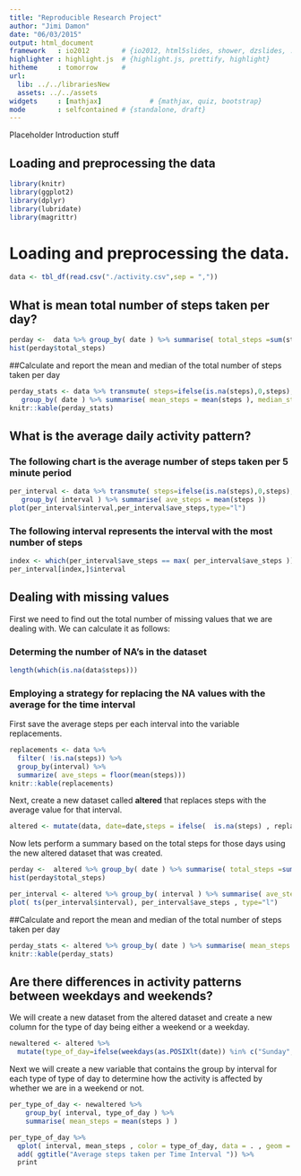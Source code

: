 ```yaml
---
title: "Reproducible Research Project"
author: "Jimi Damon"
date: "06/03/2015"
output: html_document
framework   : io2012        # {io2012, html5slides, shower, dzslides, ...}
highlighter : highlight.js  # {highlight.js, prettify, highlight}
hitheme     : tomorrow      # 
url:
  lib: ../../librariesNew
  assets: ../../assets
widgets     : [mathjax]            # {mathjax, quiz, bootstrap}
mode        : selfcontained # {standalone, draft}
---
```


Placeholder Introduction stuff

## Loading and preprocessing the data

```r
library(knitr)
library(ggplot2)
library(dplyr)
library(lubridate)
library(magrittr)
```

# Loading and preprocessing the data.

```r
data <- tbl_df(read.csv("./activity.csv",sep = ","))
```


## What is mean total number of steps taken per day?

```r
perday <-  data %>% group_by( date ) %>% summarise( total_steps =sum(steps,na.rm=T ))
hist(perday$total_steps)
```


##Calculate and report the mean and median of the total number of steps taken per day
```r
perday_stats <- data %>% transmute( steps=ifelse(is.na(steps),0,steps), date=date,interval=interval) %>%
   group_by( date ) %>% summarise( mean_steps = mean(steps ), median_steps = median(steps)) 
knitr::kable(perday_stats)
```

## What is the average daily activity pattern?

### The following chart is the average number of steps taken per 5 minute period
```r
per_interval <- data %>% transmute( steps=ifelse(is.na(steps),0,steps), date=date,interval=interval) %>% 
   group_by( interval ) %>% summarise( ave_steps = mean(steps ))
plot(per_interval$interval,per_interval$ave_steps,type="l")
```

### The following interval represents the interval with the most number of steps
```r
index <- which(per_interval$ave_steps == max( per_interval$ave_steps ))
per_interval[index,]$interval
```

## Dealing with missing values

First we need to find out the total number of missing values that we are dealing with. We can calculate it as follows:

### Determing the number of NA's in the dataset
```r
length(which(is.na(data$steps)))
```

### Employing a strategy for replacing the NA values with the average for the time interval

First save the average steps per each interval into the variable replacements.
```r
replacements <- data %>%
  filter( !is.na(steps)) %>% 
  group_by(interval) %>% 
  summarize( ave_steps = floor(mean(steps)))
knitr::kable(replacements)
```

Next, create a new dataset called **altered** that replaces steps with the average value for that
interval. 
```r
altered <- mutate(data, date=date,steps = ifelse(  is.na(steps) , replacements[which( interval == replacements$interval )]$ave_steps, steps))
```

Now lets perform a summary based on the total steps for those days using the new altered dataset that was created.
```r
perday <-  altered %>% group_by( date ) %>% summarise( total_steps =sum(steps ))
hist(perday$total_steps)
```

```r
per_interval <- altered %>% group_by( interval ) %>% summarise( ave_steps = mean(steps ))
plot( ts(per_interval$interval), per_interval$ave_steps , type="l")
```

##Calculate and report the mean and median of the total number of steps taken per day
```r
perday_stats <- altered %>% group_by( date ) %>% summarise( mean_steps = mean(steps ), median_steps = median(steps))
knitr::kable(perday_stats)
```

## Are there differences in activity patterns between weekdays and weekends?
We will create a new dataset from the altered dataset and create a new 
column for the type of day being either a weekend or a weekday.

```r
newaltered <- altered %>% 
  mutate(type_of_day=ifelse(weekdays(as.POSIXlt(date)) %in% c("Sunday","Saturday"),"weekend","weekday"))
```

Next we will create a new variable that contains the group by interval for
each type of type of day to determine how the activity is affected by
whether we are in a weekend or not.

```r
per_type_of_day <- newaltered %>% 
    group_by( interval, type_of_day ) %>% 
    summarise( mean_steps = mean(steps ) )
```

```r
per_type_of_day %>%
  qplot( interval, mean_steps , color = type_of_day, data = . , geom = "line" ) %>%
  add( ggtitle("Average steps taken per Time Interval ")) %>%
  print
```
